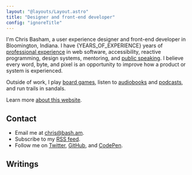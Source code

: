 ```yaml
---
layout: "@layouts/Layout.astro"
title: "Designer and front-end developer"
config: "ignoreTitle"
---
```



I'm Chris Basham, a user experience designer and front-end developer
in Bloomington, Indiana. I have {YEARS_OF_EXPERIENCE} years of [professional experience](/resume) in web software, accessibility, reactive programming, design systems, mentoring, and [public speaking](/talks). I believe every word, byte, and pixel is an opportunity to improve how a product or system is experienced.

Outside of work, I play [board games](/board-games), listen to [audiobooks](/books) and [podcasts](/podcasts), and run trails in sandals.

Learn more [about this website](/colophon).

## Contact

- Email me at chris@bash.am.
- Subscribe to my [RSS feed](/rss.xml).
- Follow me on [Twitter](https://twitter.com/chrisbasham), [GitHub](https://github.com/basham), and [CodePen](https://codepen.io/basham).

## Writings

<WritingsList />
